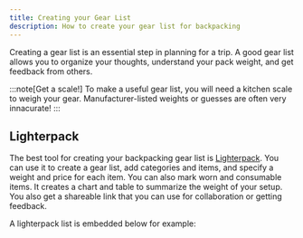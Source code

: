 ```yaml
---
title: Creating your Gear List
description: How to create your gear list for backpacking
---
```


Creating a gear list is an essential step in planning for a trip.
A good gear list allows you to organize your thoughts, understand your pack weight, and get feedback from others.

:::note[Get a scale!]
To make a useful gear list, you will need a kitchen scale to weigh your gear. Manufacturer-listed weights or guesses are often very innacurate!
:::

## Lighterpack

The best tool for creating your backpacking gear list is [Lighterpack](https://lighterpack.com). You can use it to create a gear list, add categories and items, and specify a weight and price for each item.
You can also mark worn and consumable items. It creates a chart and table to summarize the weight of your setup. You also get a shareable link that you can use for collaboration or getting feedback.

A lighterpack list is embedded below for example:


<Lighterpack slug="sl6c8y" />